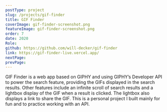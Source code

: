 ```yaml
---
postType: project
slug: /projects/gif-finder
title: GIF Finder
coverImage: gif-finder-screenshot.png
featureImage: gif-finder-screenshot.png
order: 7
date: 2020
Role:
github: https://github.com/will-decker/gif-finder
link: https://gif-finder-live.vercel.app/
nextPage:
prevPage:
---
```


GIF Finder is a web app based on GIPHY and using GIPHY’s Developer API to power the search feature, providing the GIFs displayed in the search results. Other features include an infinite scroll of search results and a lightbox display of the GIF when a result is clicked. The lightbox also displays a link to share the GIF. This is a personal project I built mainly for fun and to practice working with an API.
